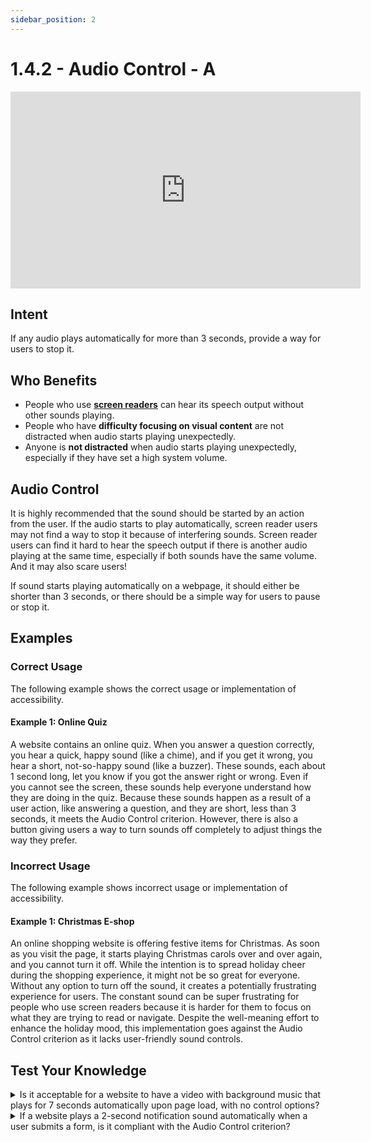 ---
sidebar_position: 2
---

# 1.4.2 - Audio Control - A

<iframe width="560" height="315" src="https://www.youtube.com/embed/YayvI6KOMBc" title="1.4.2 - Audio Control - WCAG Documents" frameBorder="0" allow="accelerometer; autoplay; clipboard-write; encrypted-media; gyroscope; picture-in-picture" allowFullScreen></iframe>

## Intent

If any audio plays automatically for more than 3 seconds, provide a way for users to stop it.

## Who Benefits

- People who use **[screen readers](/docs/wcag-documents/glossary-of-terms#screen-reader)** can hear its speech output without other sounds playing.
- People who have **difficulty focusing on visual content** are not distracted when audio starts playing unexpectedly.
- Anyone is **not distracted** when audio starts playing unexpectedly, especially if they have set a high system volume.

## Audio Control

It is highly recommended that the sound should be started by an action from the user. If the audio starts to play automatically, screen reader users may not find a way to stop it because of interfering sounds. Screen reader users can find it hard to hear the speech output if there is another audio playing at the same time, especially if both sounds have the same volume. And it may also scare users!

If sound starts playing automatically on a webpage, it should either be shorter than 3 seconds, or there should be a simple way for users to pause or stop it.

## Examples

### Correct Usage

The following example shows the correct usage or implementation of accessibility.

#### Example 1: Online Quiz

A website contains an online quiz. When you answer a question correctly, you hear a quick, happy sound (like a chime), and if you get it wrong, you hear a short, not-so-happy sound (like a buzzer). These sounds, each about 1 second long, let you know if you got the answer right or wrong. Even if you cannot see the screen, these sounds help everyone understand how they are doing in the quiz. Because these sounds happen as a result of a user action, like answering a question, and they are short, less than 3 seconds, it meets the Audio Control criterion. However, there is also a button giving users a way to turn sounds off completely to adjust things the way they prefer.

### Incorrect Usage

The following example shows incorrect usage or implementation of accessibility.

#### Example 1: Christmas E-shop

An online shopping website is offering festive items for Christmas. As soon as you visit the page, it starts playing Christmas carols over and over again, and you cannot turn it off. While the intention is to spread holiday cheer during the shopping experience, it might not be so great for everyone. Without any option to turn off the sound, it creates a potentially frustrating experience for users. The constant sound can be super frustrating for people who use screen readers because it is harder for them to focus on what they are trying to read or navigate. Despite the well-meaning effort to enhance the holiday mood, this implementation goes against the Audio Control criterion as it lacks user-friendly sound controls.

## Test Your Knowledge

<details>
  <summary>
    <span>Is it acceptable for a website to have a video with background music that plays for 7 seconds automatically upon page load, with no control options?</span>
   </summary>
   No, it is not acceptable. The automatic audio exceeds the 3-second limit, and no user controls are provided, violating the Audio Control criterion.
</details>

<details>
   <summary>
      <span>If a website plays a 2-second notification sound automatically when a user submits a form, is it compliant with the Audio Control criterion?</span>
   </summary>
   Yes, it is compliant. Since the sound is triggered by a user action (submitting a form) and is shorter than 3 seconds, it meets the Audio Control criterion.
</details>
